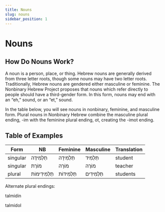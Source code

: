 ```yaml
---
title: Nouns
slug: nouns
sidebar_position: 1
---
```

# Nouns

## How Do Nouns Work?

A noun is a person, place, or thing. Hebrew nouns are generally derived from three letter roots, though some nouns may have two letter roots. Traditionally, Hebrew nouns are gendered either masculine or feminine. The Nonbinary Hebrew Project proposes that nouns which refer directly to people should have a third-gender form. In this form, nouns may end with an “eh,” sound, or an “et,” sound. 

In the table below, you will see nouns in nonbinary, feminine, and masculine form. Plural nouns in Nonbinary Hebrew combine the masculine plural ending, -im with the feminine plural ending, ot, creating the -imot ending. 




## Table of Examples

| Form     | NB                        | Feminine                | Masculine               | Translation |
| -------- | ------------------------- | ----------------------- | ----------------------- | ----------- |
| singular | <HB> תַלְמִידֶה </HB>     | <HB> תַּלְמִידָה </HB>  | <HB> תַּלְמִיד </HB>    | student     |
| singular | <HB> מוֹרֶת </HB>         | <HB> מוֹרָה </HB>       | <HB> מוֹרֶה </HB>       | teacher     |
| plural   | <HB> תַלְמִידִימוֹת </HB> | <HB> תַּלְמִידוֹת </HB> | <HB> תַּלְמִידִים </HB> | students    |

Alternate plural endings:

talmidin

talmidol
